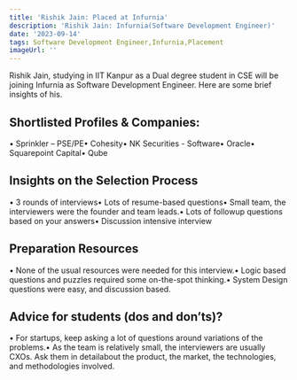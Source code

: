 ```yaml
---
title: 'Rishik Jain: Placed at Infurnia'
description: 'Rishik Jain: Infurnia(Software Development Engineer)'
date: '2023-09-14'
tags: Software Development Engineer,Infurnia,Placement
imageUrl: ''
---
```


Rishik Jain, studying in IIT Kanpur as a Dual degree  student in CSE will be joining Infurnia as Software Development Engineer. Here are some brief insights of his.

## Shortlisted Profiles & Companies:
• Sprinkler – PSE/PE• Cohesity• NK Securities - Software• Oracle• Squarepoint Capital• Qube

## Insights on the Selection Process
• 3 rounds of interviews• Lots of resume-based questions• Small team, the interviewers were the founder and team leads.• Lots of followup questions based on your answers• Discussion intensive interview

##  Preparation Resources
• None of the usual resources were needed for this interview.• Logic based questions and puzzles required some on-the-spot thinking.• System Design questions were easy, and discussion based.

## Advice for students (dos and don’ts)? 
• For startups, keep asking a lot of questions around variations of the problems.• As the team is relatively small, the interviewers are usually CXOs. Ask them in detailabout the product, the market, the technologies, and methodologies involved.

